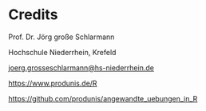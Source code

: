 # Credits {.unnumbered}

Prof. Dr. Jörg große Schlarmann

Hochschule Niederrhein, Krefeld

[joerg.grosseschlarmann@hs-niederrhein.de](mailto:joerg.grosseschlarmann@hs-niederrhein.de)

<https://www.produnis.de/R>

<https://github.com/produnis/angewandte_uebungen_in_R>